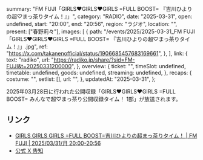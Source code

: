   summary: "FM FUJI「GIRLS♥GIRLS♥GIRLS =FULL BOOST= 『吉川ひよりの超♡まっ茶りタイム！』」",
  category: "RADIO",
  date: "2025-03-31",
  open: undefined,
  start: "20:00",
  end: "20:56",
  region: "ラジオ",
  location: "",
  present: ["春野莉々"],
  images: [
    {
      path: "/events/2025/2025-03-31_FM FUJI「GIRLS♥GIRLS♥GIRLS =FULL BOOST= 『吉川ひよりの超♡まっ茶りタイム！』」.jpg",
      ref: "https://x.com/takanenofficial/status/1906685457683169661",
    },
  ],
  link: {
    text: "radiko",
    url: "https://radiko.jp/share/?sid=FM-FUJI&t=20250331200000",
  },
  overview: {
    ticket: "",
    timeSlot: undefined,
    timetable: undefined,
    goods: undefined,
    streaming: undefined,
  },
  recaps: {
    costume: "",
    setlist: [],
    url: "",
  },
  updatedAt: "2025-03-31",
};

2025年03月28日に行われた公開収録「GIRLS♥GIRLS♥GIRLS =FULL BOOST= みんなで超♡まっ茶り公開収録タイム！ 1部」が放送されます。

## リンク

- [GIRLS GIRLS GIRLS =FULL BOOST=吉川ひよりの超まっ茶りタイム！ | FM FUJI | 2025/03/31/月 20:00-20:56](https://radiko.jp/share/?sid=FM-FUJI&t=20250331200000)
- [公式 X 告知](https://x.com/takanenofficial/status/1906685457683169661)
